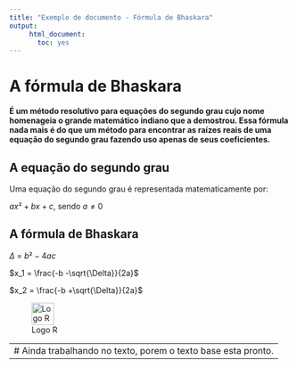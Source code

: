 ```yaml
---
title: "Exemplo de documento - Fórmula de Bhaskara"
output:
     html_document:
       toc: yes
---
```


# A fórmula de Bhaskara

**É um método resolutivo para equações do segundo grau cujo nome homenageia o grande matemático indiano que a demostrou. Essa fórmula nada mais é do que um método para encontrar as raízes reais de uma equação do segundo grau fazendo uso apenas de seus coeficientes.**

## A equação do segundo grau

Uma equação do segundo grau é representada matematicamente por:

$ax²+bx+c$, sendo $a\ne 0$

## A fórmula de Bhaskara

$\Delta$ = $b²-4ac$

$x_1 = \frac{-b -\sqrt{\Delta}}{2a}$

$x_2 = \frac{-b +\sqrt{\Delta}}{2a}$

![Logo R](https://cdn.jsdelivr.net/gh/devicons/devicon/icons/r/r-original.svg){width=40, height=40}

---
  # Ainda trabalhando no texto, porem o texto base esta pronto.
---

